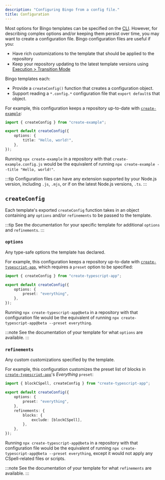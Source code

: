 ```yaml
---
description: "Configuring Bingo from a config file."
title: Configuration
---
```


Most options for Bingo templates can be specified on the [CLI](/cli).
However, for describing complex options and/or keeping them persist over time, you may want to create a configuration file.
Bingo configuration files are useful if you:

- Have rich customizations to the template that should be applied to the repository
- Keep your repository updating to the latest template versions using [Execution > Transition Mode](/execution#transition-mode)

Bingo templates each:

- Provide a `createConfig()` function that creates a configuration object.
- Support reading a `*.config.*` configuration file that `export default`s that object.

For example, this configuration keeps a repository up-to-date with [`create-example`](https://github.com/JoshuaKGoldberg/create-example):

```ts title="create-example.config.ts"
import { createConfig } from "create-example";

export default createConfig({
	options: {
		title: "Hello, world!",
	},
});
```

Running `npx create-example` in a repository with that `create-example.config.js` would be the equivalent of running `npx create-example --title "Hello, world!"`.

:::tip
Configuration files can have any extension supported by your Node.js version, including `.js`, `.mjs`, or if on the latest Node.js versions, `.ts`.
:::

## `createConfig`

Each template's exported `createConfig` function takes in an object containing any `options` and/or `refinements` to be passed to the template.

:::tip
See the documentation for your specific template for additional `options` and `refinements`.
:::

### `options`

Any type-safe options the template has declared.

For example, this configuration keeps a repository up-to-date with [`create-typescript-app`](https://github.com/JoshuaKGoldberg/create-typescript-app), which requires a `preset` option to be specified:

```ts title="create-typescript-app.config.ts"
import { createConfig } from "create-typescript-app";

export default createConfig({
	options: {
		preset: "everything",
	},
});
```

Running `npx create-typescript-app@beta` in a repository with that configuration file would be the equivalent of running `npx create-typescript-app@beta --preset everything`.

:::note
See the documentation of your template for what `options` are available.
:::

### `refinements`

Any custom customizations specified by the template.

For example, this configuration customizes the preset list of blocks in [`create-typescript-app`](https://github.com/JoshuaKGoldberg/create-typescript-app)'s _Everything_ `preset`:

```ts title="create-typescript-app.config.ts"
import { blockCSpell, createConfig } from "create-typescript-app";

export default createConfig({
	options: {
		preset: "everything",
	},
	refinements: {
		blocks: {
			exclude: [blockCSpell],
		},
	},
});
```

Running `npx create-typescript-app@beta` in a repository with that configuration file would be the equivalent of running `npx create-typescript-app@beta --preset everything`, except it would not apply any CSpell-related files or scripts.

:::note
See the documentation of your template for what `refinements` are available.
:::
